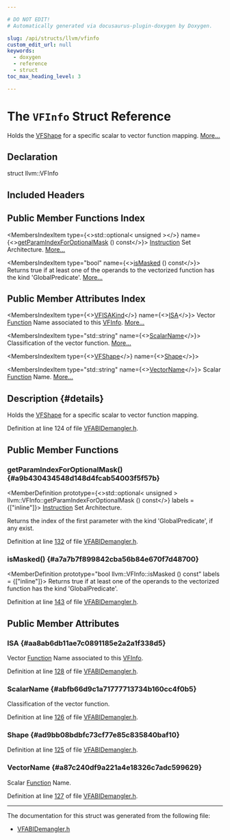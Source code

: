 ```yaml
---

# DO NOT EDIT!
# Automatically generated via docusaurus-plugin-doxygen by Doxygen.

slug: /api/structs/llvm/vfinfo
custom_edit_url: null
keywords:
  - doxygen
  - reference
  - struct
toc_max_heading_level: 3

---
```





# The `VFInfo` Struct Reference

<DoxygenPage pluginConfig={pluginConfig}>

Holds the <a href="/docs/api/structs/llvm/vfshape">VFShape</a> for a specific scalar to vector function mapping. <a href="#details">More...</a>

## Declaration

<CodeBlock>struct llvm::VFInfo</CodeBlock>

## Included Headers

<IncludesList>
<IncludesListItem
  filePath="llvm/IR/VFABIDemangler.h"
  permalink="/docs/api/files/include/include/llvm/include/llvm/ir/vfabidemangler-h"
  isLocal="true" />
</IncludesList>

## Public Member Functions Index

<MembersIndex>

<MembersIndexItem
  type={<>std::optional&lt; unsigned &gt;</>}
  name={<><a href="#a9b430434548d148d4fcab54003f5f57b">getParamIndexForOptionalMask</a> () const</>}>
<a href="/docs/api/classes/llvm/instruction">Instruction</a> Set Architecture. <a href="#a9b430434548d148d4fcab54003f5f57b">More...</a>
</MembersIndexItem>

<MembersIndexItem
  type="bool"
  name={<><a href="#a7a7b7f899842cba56b84e670f7d48700">isMasked</a> () const</>}>
Returns true if at least one of the operands to the vectorized function has the kind &#39;GlobalPredicate&#39;. <a href="#a7a7b7f899842cba56b84e670f7d48700">More...</a>
</MembersIndexItem>

</MembersIndex>

## Public Member Attributes Index

<MembersIndex>

<MembersIndexItem
  type={<><a href="/docs/api/namespaces/llvm/#abe2c24a8dc2fb979e8e54e15f088169c">VFISAKind</a></>}
  name={<><a href="#aa8ab6db11ae7c0891185e2a2a1f338d5">ISA</a></>}>
Vector <a href="/docs/api/classes/llvm/function">Function</a> Name associated to this <a href="/docs/api/structs/llvm/vfinfo">VFInfo</a>. <a href="#aa8ab6db11ae7c0891185e2a2a1f338d5">More...</a>
</MembersIndexItem>

<MembersIndexItem
  type="std::string"
  name={<><a href="#abfb66d9c1a71777713734b160cc4f0b5">ScalarName</a></>}>
Classification of the vector function. <a href="#abfb66d9c1a71777713734b160cc4f0b5">More...</a>
</MembersIndexItem>

<MembersIndexItem
  type={<><a href="/docs/api/structs/llvm/vfshape">VFShape</a></>}
  name={<><a href="#ad9bb08bdbfc73cf77e85c835840baf10">Shape</a></>}>
</MembersIndexItem>

<MembersIndexItem
  type="std::string"
  name={<><a href="#a87c240df9a221a4e18326c7adc599629">VectorName</a></>}>
Scalar <a href="/docs/api/classes/llvm/function">Function</a> Name. <a href="#a87c240df9a221a4e18326c7adc599629">More...</a>
</MembersIndexItem>

</MembersIndex>

## Description {#details}

Holds the <a href="/docs/api/structs/llvm/vfshape">VFShape</a> for a specific scalar to vector function mapping.

Definition at line 124 of file <a href="/docs/api/files/include/include/llvm/include/llvm/ir/vfabidemangler-h">VFABIDemangler.h</a>.

<SectionDefinition>

## Public Member Functions

### getParamIndexForOptionalMask() {#a9b430434548d148d4fcab54003f5f57b}

<MemberDefinition
  prototype={<>std::optional&lt; unsigned &gt; llvm::VFInfo::getParamIndexForOptionalMask () const</>}
  labels = {["inline"]}>
<a href="/docs/api/classes/llvm/instruction">Instruction</a> Set Architecture.

Returns the index of the first parameter with the kind &#39;GlobalPredicate&#39;, if any exist.

Definition at line <a href="/docs/api/files/include/include/llvm/include/llvm/ir/vfabidemangler-h/#l00132">132</a> of file <a href="/docs/api/files/include/include/llvm/include/llvm/ir/vfabidemangler-h">VFABIDemangler.h</a>.
</MemberDefinition>

### isMasked() {#a7a7b7f899842cba56b84e670f7d48700}

<MemberDefinition
  prototype="bool llvm::VFInfo::isMasked () const"
  labels = {["inline"]}>
Returns true if at least one of the operands to the vectorized function has the kind &#39;GlobalPredicate&#39;.

Definition at line <a href="/docs/api/files/include/include/llvm/include/llvm/ir/vfabidemangler-h/#l00143">143</a> of file <a href="/docs/api/files/include/include/llvm/include/llvm/ir/vfabidemangler-h">VFABIDemangler.h</a>.
</MemberDefinition>

</SectionDefinition>

<SectionDefinition>

## Public Member Attributes

### ISA {#aa8ab6db11ae7c0891185e2a2a1f338d5}

<MemberDefinition
  prototype="VFISAKind llvm::VFInfo::ISA">
Vector <a href="/docs/api/classes/llvm/function">Function</a> Name associated to this <a href="/docs/api/structs/llvm/vfinfo">VFInfo</a>.

Definition at line <a href="/docs/api/files/include/include/llvm/include/llvm/ir/vfabidemangler-h/#l00128">128</a> of file <a href="/docs/api/files/include/include/llvm/include/llvm/ir/vfabidemangler-h">VFABIDemangler.h</a>.
</MemberDefinition>

### ScalarName {#abfb66d9c1a71777713734b160cc4f0b5}

<MemberDefinition
  prototype="std::string llvm::VFInfo::ScalarName">
Classification of the vector function.

Definition at line <a href="/docs/api/files/include/include/llvm/include/llvm/ir/vfabidemangler-h/#l00126">126</a> of file <a href="/docs/api/files/include/include/llvm/include/llvm/ir/vfabidemangler-h">VFABIDemangler.h</a>.
</MemberDefinition>

### Shape {#ad9bb08bdbfc73cf77e85c835840baf10}

<MemberDefinition
  prototype="VFShape llvm::VFInfo::Shape">

Definition at line <a href="/docs/api/files/include/include/llvm/include/llvm/ir/vfabidemangler-h/#l00125">125</a> of file <a href="/docs/api/files/include/include/llvm/include/llvm/ir/vfabidemangler-h">VFABIDemangler.h</a>.
</MemberDefinition>

### VectorName {#a87c240df9a221a4e18326c7adc599629}

<MemberDefinition
  prototype="std::string llvm::VFInfo::VectorName">
Scalar <a href="/docs/api/classes/llvm/function">Function</a> Name.

Definition at line <a href="/docs/api/files/include/include/llvm/include/llvm/ir/vfabidemangler-h/#l00127">127</a> of file <a href="/docs/api/files/include/include/llvm/include/llvm/ir/vfabidemangler-h">VFABIDemangler.h</a>.
</MemberDefinition>

</SectionDefinition>

<hr/>

The documentation for this struct was generated from the following file:

<ul>
<li><a href="/docs/api/files/include/include/llvm/include/llvm/ir/vfabidemangler-h">VFABIDemangler.h</a></li>
</ul>

</DoxygenPage>
